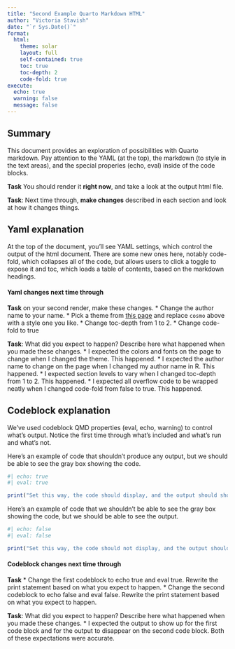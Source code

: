 ```yaml
---
title: "Second Example Quarto Markdown HTML"
author: "Victoria Stavish"
date: "`r Sys.Date()`"
format:
  html:
    theme: solar
    layout: full
    self-contained: true
    toc: true
    toc-depth: 2
    code-fold: true
execute: 
  echo: true
  warning: false
  message: false
---
```


## Summary

This document provides an exploration of possibilities with Quarto markdown. Pay attention to the YAML (at the top), the markdown (to style in the text areas), and the special properies (echo, eval) inside of the code blocks.

**Task** You should render it **right now**, and take a look at the output html file. 

**Task**: Next time through, **make changes** described in each section and look at how it changes things.


## Yaml explanation

At the top of the document, you'll see YAML settings, which control the output of the html document.  There are some new ones here, notably code-fold, which collapses all of the code, but allows users to click a toggle to expose it and toc, which loads a table of contents, based on the markdown headings.  

#### Yaml changes next time through

**Task** on your second render, make these changes.
* Change the author name to your name.
* Pick a theme from [this page](https://quarto.org/docs/output-formats/html-themes.html) and replace `cosmo` above with a style one you like. 
* Change toc-depth from 1 to 2. 
* Change code-fold to true

**Task**: What did you expect to happen? Describe here what happened when you made these changes. 
* I expected the colors and fonts on the page to change when I changed the theme. This happened.
* I expected the author name to change on the page when I changed my author name in R. This happened.
* I expected section levels to vary when I changed toc-depth from 1 to 2. This happened.
* I expected all overflow code to be wrapped neatly when I changed code-fold from false to true. This happened.

## Codeblock explanation

We've used codeblock QMD properties (eval, echo, warning) to control what's output. Notice the first time through what's included and what's run and what's not.

Here's an example of code that shouldn't produce any output, but we should be able to see the gray box showing the code. 

```r
#| echo: true
#| eval: true

print("Set this way, the code should display, and the output should show up on render")

```

Here's an example of code that we shouldn't be able to see the gray box showing the code, but we should be able to see the output. 

```r
#| echo: false
#| eval: false

print("Set this way, the code should not display, and the output should not be visible on render")

```

#### Codeblock changes next time through

**Task**
* Change the first codeblock to echo true and eval true. Rewrite the print statement based on what you expect to happen.
* Change the second codeblock to echo false and eval false. Rewrite the print statement based on what you expect to happen.

**Task**: What did you expect to happen? Describe here what happened when you made these changes. 
* I expected the output to show up for the first code block and for the output to disappear on the second code block. Both of these expectations were accurate. 

